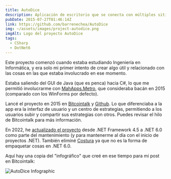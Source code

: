 ```yaml
---
title: AutoDice
description: Aplicación de escritorio que se conecta con múltiples sitios para apuestas de criptomonedas en el juego de "Dados".
pubDate: 2015-07-27T01:46:14Z
link: https://github.com/barrenechea/AutoDice
img: ~/assets/images/project-autodice.png
imgAlt: Logo del proyecto AutoDice
tags:
  - CSharp
  - DotNet6
---
```


Este proyecto comenzó cuando estaba estudiando Ingeniería en Informática, y era solo mi primer intento de crear algo útil y relacionado con las cosas en las que estaba involucrado en ese momento.

Estaba saliendo del GUI de Java (que es penca) hacia C#, lo que me permitió involucrarme con [MahApps.Metro](https://mahapps.com/), que consideraba bacán en 2015 (comparado con los WinForms por defecto).

Lancé el proyecto en 2015 en [Bitcointalk](https://bitcointalk.org/index.php?topic=1135816.0) y [Github](https://github.com/barrenechea/AutoDice). Lo que diferenciaba a la app era la interfaz de usuario y un centro de estrategias, permitiendo a los usuarios subir y compartir sus estrategias con otros. Puedes revisar el hilo de Bitcointalk para más información.

En 2022, he [actualizado el proyecto](https://github.com/barrenechea/AutoDice/commit/194cb75cbf924faa50528c8da1b259b2f51213f1) desde .NET Framework 4.5 a .NET 6.0 como parte del mantenimiento (y para mantenerme al día con el inicio de proyectos .NET). También eliminé [Costura](https://github.com/Fody/Costura) ya que no es la forma de empaquetar cosas en .NET 6.0.

Aquí hay una copia del "infográfico" que creé en ese tiempo para mi post en Bitcointalk:

<Image src={FooterImage} alt="AutoDice Infographic" width={800} format="webp" />
